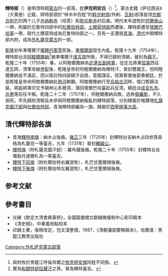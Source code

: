 '''輝特部'''（{{mong|m=ᠬᠥᠢᠳᠡ|z=köide}}）是明清時期[[蒙古|蒙古]]的一部落，姓'''伊克明安氏'''（{{mong|m=ᠢᠬᠮᠢᠩᠭ᠎ᠠ|z=ikmingγ+a}}）<ref>與附牧於黑龍江呼倫貝爾之[[依克明安旗|依克明安旗]]同姓不同族。</ref>。蒙古史籍《萨拉图吉》（大黄册）记载，辉特部源於“林木中百姓”的[[斡亦剌惕|斡亦剌惕]](外剌、[[瓦剌|瓦剌]])部落首领[[忽都合别乞|忽都合别乞]]的两个儿子[[亦纳勒赤|亦纳勒赤]]（哈答）和[[脱劣勒赤|脱劣勒赤]]的后裔。明代末年遊牧於[[阿爾泰山|阿爾泰山]]一帶，附屬於厄鲁特四部中的[[杜尔伯特部_(绰罗斯氏)|杜爾伯特部]]。[[土爾扈特部|土爾扈特部]]西遷後，輝特部遷至[[塔爾巴哈臺|塔爾巴哈臺]]一帶，取代土爾扈特成為厄鲁特四部之一。另有一支遷居[[青海|青海]]。[[清代|清代]]中期輝特部內附，成為[[外札薩克蒙古|外札薩克蒙古]]的一部。

[[乾隆|乾隆]]初年凖噶爾汗[[噶爾丹策零|噶爾丹策零]]死後，[[凖噶爾部|凖噶爾部]]發生內亂。乾隆十九年（1754年），輝特部台吉[[阿睦爾撒納|阿睦爾撒納]]<ref>實為[[和碩特部|和碩特部]][[拉藏汗|拉藏汗]]之孫，冒為輝特臺吉。</ref>被凖噶爾汗[[達瓦齊|達瓦齊]]所敗，不得已歸附清朝，被封為[[親王|親王]]。乾隆二十年（1755年）春，以阿睦爾撒納為[[定邊左副將軍|定邊左副將軍]]，從定北將軍[[班第|班第]]西征達瓦齊。清軍攻破[[伊犁|伊犁]]後，乾隆皇帝封阿睦爾撒納為輝特汗，晉封雙親王。但阿睦爾撒納並不滿足，而以衛拉特四部總汗自居，意圖謀反。班第察覺後密奏朝廷，於是乾隆皇帝命阿睦爾撒納赴[[熱河|熱河]]朝覲。阿睦爾撒納行至[[烏倫古河|烏倫古河]]時，借口暫歸治裝，將副將軍印交予額林沁多爾濟，潛回塔爾巴哈臺起兵反清。朝廷派[[成衮札布|成衮札布]]、[[兆惠|兆惠]]等前往平叛。乾隆二十二年（1757年），阿睦爾撒納兵敗，逃奔[[俄羅斯|俄羅斯]]，不久病死。早先歸附清朝且未參與阿睦爾撒納叛亂的輝特部落，分別隸屬於喀爾喀[[札薩克圖汗部|札薩克圖汗部]]與[[杜尔伯特部_(绰罗斯氏)|杜爾伯特部]]。青海輝特部編為一旗，隸屬於[[西寧辦事大臣|西寧辦事大臣]]。

==清代輝特部各旗==
*青海[[輝特南旗|輝特南旗]]：納木占後裔。[[雍正|雍正]]三年（1725年）封輝特台吉納木占四世孫貢格為札薩克一等臺吉，九年（1731年）晉封[[輔國公|輔國公]]。
*[[輝特旗|輝特旗]]（附札薩克圖汗部）：羅布藏後裔。乾隆二十年（1755年）封輝特台吉噶勒丹達爾札為一等臺吉。
*[[輝特下前旗|輝特下前旗]]（附杜爾伯特右翼遊牧），札巴甘墨爾根後裔。
*[[輝特下後旗|輝特下後旗]]（附杜爾伯特左翼遊牧），札巴甘墨爾根後裔。

== 参考文献 ==
{{Reflist}}

==參考書目==
*光緒《欽定大清會典事例》，全國圖書館文獻縮微複制中心影印殿本 
*《清史稿》，中華書局點校本 
*祁韻士著，張穆改定，包文漢整理，1987，《清朝藩部要略稿本》，哈爾濱：黑龍江教育出版社

{{Mongol Yastan}}
{{清代蒙古}}
[[Category:外札萨克蒙古部落|Category:外札萨克蒙古部落]]